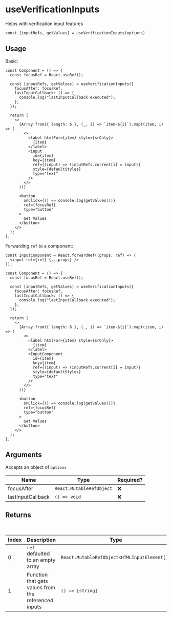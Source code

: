 # useVerificationInputs

Helps with verification input features

`const [inputRefs, getValues] = useVerificationInputs(options)`

## Usage

Basic:

```tsx
const Component = () => {
  const focusRef = React.useRef();

  const [inputRefs, getValues] = useVerificationInputs({
    focusAfter: focusRef,
    lastInputCallback: () => {
      console.log("lastInputCallback executed");
    },
  });

  return (
    <>
      {Array.from({ length: 6 }, (_, i) => `item-${i}`).map((item, i) => (
        <>
          <label htmlFor={item} style={srOnly}>
            {item}
          </label>
          <input
            id={item}
            key={item}
            ref={(input) => (inputRefs.current[i] = input)}
            style={defaultStyles}
            type="text"
          />
        </>
      ))}

      <button
        onClick={() => console.log(getValues())}
        ref={focusRef}
        type="button"
      >
        Get Values
      </button>
    </>
  );
};
```

Forwarding `ref` to a component:

```tsx
const InputComponent = React.forwardRef((props, ref) => (
  <input ref={ref} {...props} />
));

const Component = () => {
  const focusRef = React.useRef();

  const [inputRefs, getValues] = useVerificationInputs({
    focusAfter: focusRef,
    lastInputCallback: () => {
      console.log("lastInputCallback executed");
    },
  });

  return (
    <>
      {Array.from({ length: 6 }, (_, i) => `item-${i}`).map((item, i) => (
        <>
          <label htmlFor={item} style={srOnly}>
            {item}
          </label>
          <InputComponent
            id={item}
            key={item}
            ref={(input) => (inputRefs.current[i] = input)}
            style={defaultStyles}
            type="text"
          />
        </>
      ))}

      <button
        onClick={() => console.log(getValues())}
        ref={focusRef}
        type="button"
      >
        Get Values
      </button>
    </>
  );
};
```

## Arguments

Accepts an object of `options`

| Name              | Type                     | Required? |
| ----------------- | ------------------------ | --------- |
| focusAfter        | `React.MutableRefObject` | ❌        |
| lastInputCallback | `() => void`             | ❌        |

## Returns

<br />

| Index | Description                                          | Type                                         |
| ----- | ---------------------------------------------------- | -------------------------------------------- |
| 0     | `ref` defaulted to an empty array                    | `React.MutableRefObject<HTMLInputElement[]>` |
| 1     | Function that gets values from the referenced inputs | `() => [string]`                             |
